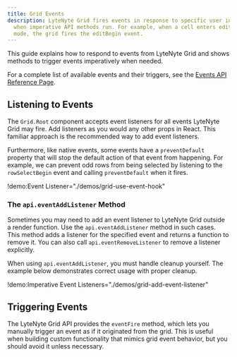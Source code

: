 ```yaml
---
title: Grid Events
description: LyteNyte Grid fires events in response to specific user interactions or
  when imperative API methods run. For example, when a cell enters edit
  mode, the grid fires the editBegin event.
---
```


This guide explains how to respond to events from LyteNyte Grid and
shows methods to trigger events imperatively when needed.

For a complete list of available events and their triggers, see the
[Events API Reference Page](/docs/reference/events).

## Listening to Events

The `Grid.Root` component accepts event listeners for all events LyteNyte
Grid may fire. Add listeners as you would any other props in React. This
familiar approach is the recommended way to add event listeners.

Furthermore, like native events, some events have a `preventDefault` property
that will stop the default action of that event from happening. For example,
we can prevent odd rows from being selected by listening to the `rowSelectBegin`
event and calling `preventDefault` when it fires.

!demo:Event Listener="./demos/grid-use-event-hook"

### The `api.eventAddListener` Method

Sometimes you may need to add an event listener to LyteNyte Grid outside
a render function. Use the `api.eventAddListener` method in such cases.
This method adds a listener for the specified event and returns a
function to remove it. You can also call `api.eventRemoveListener` to
remove a listener explicitly.

When using `api.eventAddListener`, you must handle cleanup yourself. The
example below demonstrates correct usage with proper cleanup.

!demo:Imperative Event Listeners="./demos/grid-add-event-listener"

## Triggering Events

The LyteNyte Grid API provides the `eventFire` method, which lets you
manually trigger an event as if it originated from the grid. This is
useful when building custom functionality that mimics grid event
behavior, but you should avoid it unless necessary.
